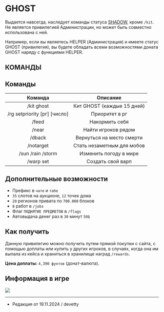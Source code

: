 # GHOST

Выдается навсегда, наследует команды статуса [SHADOW](https://www.etty.su/docs/wiki/donate/shadow), кроме ```/kit```. Не является привилегией Администрации, но может быть совместно использована с ней.

Например, если вы являетесь HELPER (Администрация) и имеете статус GHOST (привилегия), вы будете обладать всеми возможностями доната GHOST наряду с функциями HELPER.

## КОМАНДЫ

## Команды

| Команда | Описание |
| :---------: | :---------: |
| /kit ghost | Кит GHOST (каждые 15 дней) |
| /rg setpriority [рг] [число] | Приоритет в рг |
| /feed | Накормить себя |
| /near | Найти игроков рядом |
| /dback | Вернуться на место смерти |
| /notarget | Стать незаметным для мобов |
| /sun /rain /storm | Изменить погоду в мире |
| /warp set | Создать свой варп |

## Дополнительные возможности

- Префикс в ```чате``` и ```табе```
- ```35``` слотов на аукционе, ```12``` точек дома
- ```20``` регионов привата по ```700.000``` блоков
- ```8``` работ в ```/jobs```
- Флаг ```ПОДНЯТИЕ ПРЕДМЕТОВ``` в ```/flags```
- Автовыдача денег раз в ```30``` минут ```50$```

## Как получить

Данную привилегию можно получить путем прямой покупки с сайта, с помощью доплаты или купить у других игроков, в случаях, когда она им выпала из кейса и храниться в хранилище наград ```/rewards```.

**Цена доплаты:** ```4,390 фунтов``` (донат-валюта).

## Информация в игре

<img src="https://api.etty.su/wiki/donate/ghost.png"/>

--------

- Редакция от 19.11.2024 / devetty
